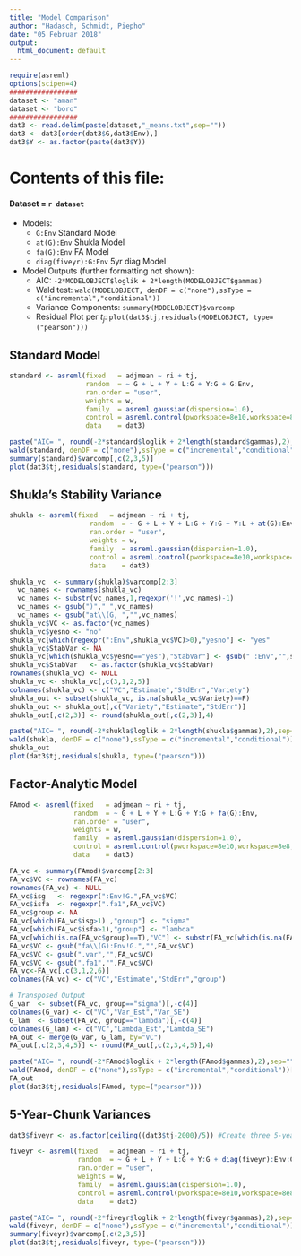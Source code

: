 ```yaml
---
title: "Model Comparison"
author: "Hadasch, Schmidt, Piepho"
date: "05 Februar 2018"
output:
  html_document: default
---
```




```r
require(asreml)
options(scipen=4)
#################
dataset <- "aman"
dataset <- "boro"
#################
dat3 <- read.delim(paste(dataset,"_means.txt",sep=""))
dat3 <- dat3[order(dat3$G,dat3$Env),]
dat3$Y <- as.factor(paste(dat3$Y))
```

# Contents of this file:
#### Dataset = `r dataset`
* Models:
    + `G:Env` Standard Model  
    + `at(G):Env` Shukla Model
    + `fa(G):Env` FA Model
    + `diag(fiveyr):G:Env` 5yr diag Model
* Model Outputs (further formatting not shown):
    + AIC: `-2*MODELOBJECT$loglik + 2*length(MODELOBJECT$gammas)`
    + Wald test: `wald(MODELOBJECT, denDF = c("none"),ssType = c("incremental","conditional"))`
    + Variance Components: `summary(MODELOBJECT)$varcomp`
    + Residual Plot per $t_j$: `plot(dat3$tj,residuals(MODELOBJECT, type=("pearson")))`
    

## Standard Model
```r
standard <- asreml(fixed   = adjmean ~ ri + tj,
                   random  = ~ G + L + Y + L:G + Y:G + G:Env,
                   ran.order = "user",
                   weights = w,
                   family  = asreml.gaussian(dispersion=1.0),
                   control = asreml.control(pworkspace=8e10,workspace=8e8,maxiter=100),
                   data    = dat3)
```

```r
paste("AIC= ", round(-2*standard$loglik + 2*length(standard$gammas),2),sep="")
wald(standard, denDF = c("none"),ssType = c("incremental","conditional"))[,c(1,3,4)]
summary(standard)$varcomp[,c(2,3,5)]
plot(dat3$tj,residuals(standard, type=("pearson")))
```

## Shukla's Stability Variance
```r
shukla <- asreml(fixed   = adjmean ~ ri + tj,
                    random  = ~ G + L + Y + L:G + Y:G + Y:L + at(G):Env, 
                    ran.order = "user",
                    weights = w,
                    family  = asreml.gaussian(dispersion=1.0),
                    control = asreml.control(pworkspace=8e10,workspace=8e8,maxiter=100),
                    data    = dat3)
```

```r
shukla_vc  <- summary(shukla)$varcomp[2:3]
  vc_names <- rownames(shukla_vc)
  vc_names <- substr(vc_names,1,regexpr('!',vc_names)-1)
  vc_names <- gsub(")"," ",vc_names)
  vc_names <- gsub("at\\(G, ","",vc_names)
shukla_vc$VC <- as.factor(vc_names)
shukla_vc$yesno <- "no"
shukla_vc[which(regexpr(":Env",shukla_vc$VC)>0),"yesno"] <- "yes"
shukla_vc$StabVar <- NA
shukla_vc[which(shukla_vc$yesno=="yes"),"StabVar"] <- gsub(" :Env","",shukla_vc[which(shukla_vc$yesno=="yes"),"VC"])   
shukla_vc$StabVar   <- as.factor(shukla_vc$StabVar)
rownames(shukla_vc) <- NULL
shukla_vc <- shukla_vc[,c(3,1,2,5)]
colnames(shukla_vc) <- c("VC","Estimate","StdErr","Variety")
shukla_out <- subset(shukla_vc, is.na(shukla_vc$Variety)==F)
shukla_out <- shukla_out[,c("Variety","Estimate","StdErr")]
shukla_out[,c(2,3)] <- round(shukla_out[,c(2,3)],4)
```

```r
paste("AIC= ", round(-2*shukla$loglik + 2*length(shukla$gammas),2),sep="")
wald(shukla, denDF = c("none"),ssType = c("incremental","conditional"))[,c(1,3,4)]
shukla_out
plot(dat3$tj,residuals(shukla, type=("pearson")))
```

## Factor-Analytic Model
```r
FAmod <- asreml(fixed   = adjmean ~ ri + tj,
                random  = ~ G + L + Y + L:G + Y:G + fa(G):Env,
                ran.order = "user",
                weights = w,
                family  = asreml.gaussian(dispersion=1.0),
                control = asreml.control(pworkspace=8e10,workspace=8e8,maxiter=100),
                data    = dat3)
```

```r
FA_vc <- summary(FAmod)$varcomp[2:3]
FA_vc$VC <- rownames(FA_vc)
rownames(FA_vc) <- NULL
FA_vc$isg   <- regexpr(":Env!G.",FA_vc$VC)
FA_vc$isfa  <- regexpr(".fa1",FA_vc$VC) 
FA_vc$group <- NA
FA_vc[which(FA_vc$isg>1) ,"group"] <- "sigma"
FA_vc[which(FA_vc$isfa>1),"group"] <- "lambda"
FA_vc[which(is.na(FA_vc$group)==T),"VC"] <- substr(FA_vc[which(is.na(FA_vc$group)==T),"VC"],1,regexpr('!',FA_vc[which(is.na(FA_vc$group)==T),"VC"])-1)
FA_vc$VC <- gsub("fa\\(G):Env!G.","",FA_vc$VC)
FA_vc$VC <- gsub(".var","",FA_vc$VC)
FA_vc$VC <- gsub(".fa1","",FA_vc$VC)
FA_vc<-FA_vc[,c(3,1,2,6)]
colnames(FA_vc) <- c("VC","Estimate","StdErr","group")

# Transposed Output
G_var  <- subset(FA_vc, group=="sigma")[,-c(4)]
colnames(G_var) <- c("VC","Var_Est","Var_SE")
G_lam  <- subset(FA_vc, group=="lambda")[,-c(4)]
colnames(G_lam) <- c("VC","Lambda_Est","Lambda_SE")
FA_out <- merge(G_var, G_lam, by="VC")
FA_out[,c(2,3,4,5)] <- round(FA_out[,c(2,3,4,5)],4)
```

```r
paste("AIC= ", round(-2*FAmod$loglik + 2*length(FAmod$gammas),2),sep="")
wald(FAmod, denDF = c("none"),ssType = c("incremental","conditional"))[,c(1,3,4)]
FA_out
plot(dat3$tj,residuals(FAmod, type=("pearson")))
```

## 5-Year-Chunk Variances
```r
dat3$fiveyr <- as.factor(ceiling((dat3$tj-2000)/5)) #Create three 5-year groups from tj

fiveyr <- asreml(fixed   = adjmean ~ ri + tj,
                 random  = ~ G + L + Y + L:G + Y:G + diag(fiveyr):Env:G,
                 ran.order = "user",
                 weights = w,
                 family  = asreml.gaussian(dispersion=1.0),
                 control = asreml.control(pworkspace=8e10,workspace=8e8,maxiter=100),
                 data    = dat3)
```


```r
paste("AIC= ", round(-2*fiveyr$loglik + 2*length(fiveyr$gammas),2),sep="")
wald(fiveyr, denDF = c("none"),ssType = c("incremental","conditional"))[,c(1,3,4)]
summary(fiveyr)$varcomp[,c(2,3,5)]
plot(dat3$tj,residuals(fiveyr, type=("pearson")))
```